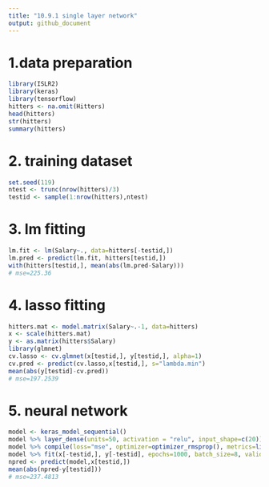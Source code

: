 ```yaml
---
title: "10.9.1 single layer network"
output: github_document
---
```


# 1.data preparation
```R
library(ISLR2)
library(keras)
library(tensorflow)
hitters <- na.omit(Hitters)
head(hitters)
str(hitters)
summary(hitters)
```

# 2. training dataset
```R
set.seed(119)
ntest <- trunc(nrow(hitters)/3)
testid <- sample(1:nrow(hitters),ntest)
```

# 3. lm fitting
```R
lm.fit <- lm(Salary~., data=hitters[-testid,])
lm.pred <- predict(lm.fit, hitters[testid,])
with(hitters[testid,], mean(abs(lm.pred-Salary)))
# mse=225.36
```

# 4. lasso fitting
```R
hitters.mat <- model.matrix(Salary~.-1, data=hitters)
x <- scale(hitters.mat)
y <- as.matrix(hitters$Salary)
library(glmnet)
cv.lasso <- cv.glmnet(x[testid,], y[testid,], alpha=1)
cv.pred <- predict(cv.lasso,x[testid,], s="lambda.min")
mean(abs(y[testid]-cv.pred))
# mse=197.2539
```

# 5. neural network
```R
model <- keras_model_sequential()
model %>% layer_dense(units=50, activation = "relu", input_shape=c(20)) %>% layer_dropout(rate=0.4) %>% layer_dense(units=1)
model %>% compile(loss="mse", optimizer=optimizer_rmsprop(), metrics=list("mean_absolute_error"))
model %>% fit(x[-testid,], y[-testid], epochs=1000, batch_size=8, validation_data=list(x[testid,],y[testid]))
npred <- predict(model,x[testid,])
mean(abs(npred-y[testid]))
# mse=237.4813
```

